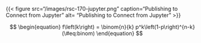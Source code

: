 {{< figure src="/images/rsc-170-jupyter.png" caption="Publishing to Connect from Jupyter" alt= "Publishing to Connect from Jupyter" >}}

$$
\begin{equation} 
  f\left(k\right) = \binom{n}{k} p^k\left(1-p\right)^{n-k}
  (\#eq:binom)
\end{equation} 
$$
